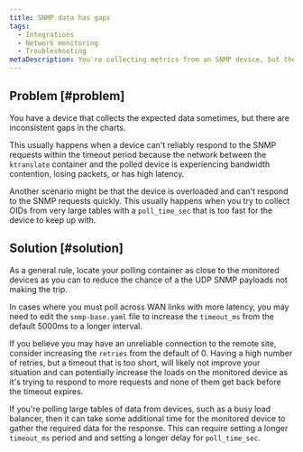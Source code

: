 ```yaml
---
title: SNMP data has gaps
tags:
  - Integrations
  - Network monitoring
  - Troubleshooting
metaDescription: You're collecting metrics from an SNMP device, but the data has inconsistent gaps.
---
```


## Problem [#problem]

You have a device that collects the expected data sometimes, but there are inconsistent gaps in the charts.

This usually happens when a device can't reliably respond to the SNMP requests within the timeout period because the network between the `ktranslate` container and the polled device is experiencing bandwidth contention, losing packets, or has high latency.  

Another scenario might be that the device is overloaded and can't respond to the SNMP requests quickly. This usually happens when you try to collect OIDs from very large tables with a `poll_time_sec` that is too fast for the device to keep up with. 

## Solution [#solution]

As a general rule, locate your polling container as close to the monitored devices as you can to reduce the chance of a the UDP SNMP payloads not making the trip.

In cases where you must poll across WAN links with more latency, you may need to edit the `snmp-base.yaml` file to increase the `timeout_ms` from the default 5000ms to a longer interval.

If you believe you may have an unreliable connection to the remote site, consider increasing the `retries` from the default of 0. Having a high number of retries, but a timeout that is too short, will likely not improve your situation and can potentially increase the loads on the monitored device as it's trying to respond to more requests and none of them get back before the timeout expires.

If you're polling large tables of data from devices, such as a busy load balancer, then it can take some additional time for the monitored device to gather the required data for the response. This can require setting a longer `timeout_ms` period and and setting a longer delay for `poll_time_sec`.
